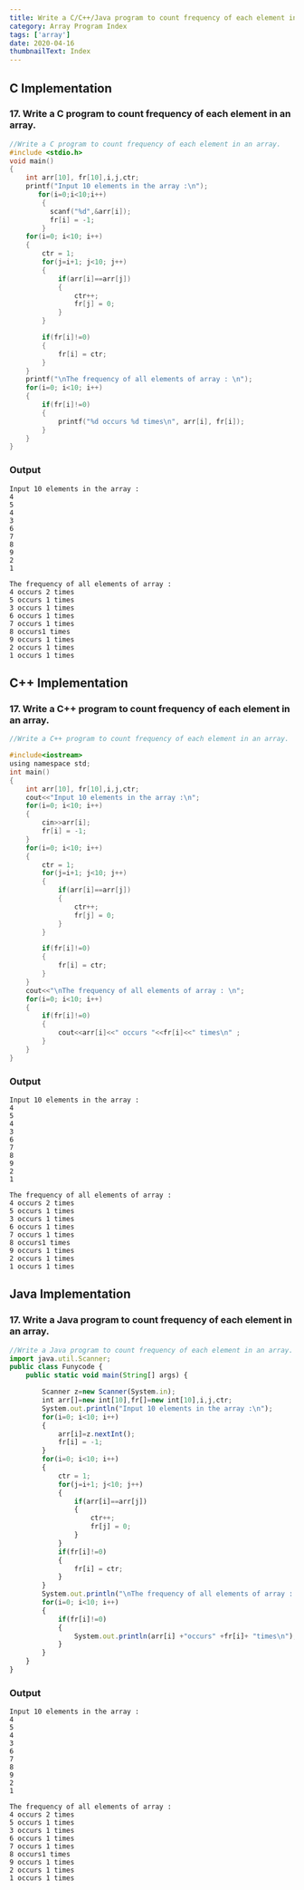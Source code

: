 ```yaml
---
title: Write a C/C++/Java program to count frequency of each element in an array.
category: Array Program Index
tags: ['array']
date: 2020-04-16
thumbnailText: Index
---
```


## C Implementation
### 17. Write a C program to count frequency of each element in an array.
```c
//Write a C program to count frequency of each element in an array.
#include <stdio.h>
void main()
{
    int arr[10], fr[10],i,j,ctr;
    printf("Input 10 elements in the array :\n");
       for(i=0;i<10;i++)
        {
          scanf("%d",&arr[i]);
          fr[i] = -1;
        }
    for(i=0; i<10; i++)
    {
        ctr = 1;
        for(j=i+1; j<10; j++)
        {
            if(arr[i]==arr[j])
            {
                ctr++;
                fr[j] = 0;
            }
        }

        if(fr[i]!=0)
        {
            fr[i] = ctr;
        }
    }
    printf("\nThe frequency of all elements of array : \n");
    for(i=0; i<10; i++)
    {
        if(fr[i]!=0)
        {
            printf("%d occurs %d times\n", arr[i], fr[i]);
        }
    }
}
```
### Output
```
Input 10 elements in the array :
4
5
4
3
6
7
8
9
2
1

The frequency of all elements of array :
4 occurs 2 times
5 occurs 1 times
3 occurs 1 times
6 occurs 1 times
7 occurs 1 times
8 occurs1 times
9 occurs 1 times
2 occurs 1 times
1 occurs 1 times
```
## C++ Implementation
### 17. Write a C++ program to count frequency of each element in an array.
```c
//Write a C++ program to count frequency of each element in an array.

#include<iostream>
using namespace std;
int main()
{
    int arr[10], fr[10],i,j,ctr;
    cout<<"Input 10 elements in the array :\n";
    for(i=0; i<10; i++)
    {
        cin>>arr[i];
        fr[i] = -1;
    }
    for(i=0; i<10; i++)
    {
        ctr = 1;
        for(j=i+1; j<10; j++)
        {
            if(arr[i]==arr[j])
            {
                ctr++;
                fr[j] = 0;
            }
        }

        if(fr[i]!=0)
        {
            fr[i] = ctr;
        }
    }
    cout<<"\nThe frequency of all elements of array : \n";
    for(i=0; i<10; i++)
    {
        if(fr[i]!=0)
        {
            cout<<arr[i]<<" occurs "<<fr[i]<<" times\n" ;
        }
    }
}
```
### Output
```
Input 10 elements in the array :
4
5
4
3
6
7
8
9
2
1

The frequency of all elements of array :
4 occurs 2 times
5 occurs 1 times
3 occurs 1 times
6 occurs 1 times
7 occurs 1 times
8 occurs1 times
9 occurs 1 times
2 occurs 1 times
1 occurs 1 times
```

## Java Implementation
### 17. Write a Java program to count frequency of each element in an array.
```js
//Write a Java program to count frequency of each element in an array.
import java.util.Scanner;
public class Funycode {
    public static void main(String[] args) {

        Scanner z=new Scanner(System.in);
        int arr[]=new int[10],fr[]=new int[10],i,j,ctr;
        System.out.println("Input 10 elements in the array :\n");
        for(i=0; i<10; i++)
        {
            arr[i]=z.nextInt();
            fr[i] = -1;
        }
        for(i=0; i<10; i++)
        {
            ctr = 1;
            for(j=i+1; j<10; j++)
            {
                if(arr[i]==arr[j])
                {
                    ctr++;
                    fr[j] = 0;
                }
            }
            if(fr[i]!=0)
            {
                fr[i] = ctr;
            }
        }
        System.out.println("\nThe frequency of all elements of array : \n");
        for(i=0; i<10; i++)
        {
            if(fr[i]!=0)
            {
                System.out.println(arr[i] +"occurs" +fr[i]+ "times\n");
            }
        }
    }
}
```
### Output
```
Input 10 elements in the array :
4
5
4
3
6
7
8
9
2
1

The frequency of all elements of array :
4 occurs 2 times
5 occurs 1 times
3 occurs 1 times
6 occurs 1 times
7 occurs 1 times
8 occurs1 times
9 occurs 1 times
2 occurs 1 times
1 occurs 1 times
```
